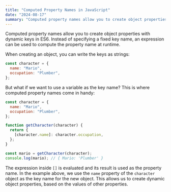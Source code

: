 ```yaml
---
title: "Computed Property Names in JavaScript"
date: "2024-08-17"
summary: "Computed property names allow you to create object properties with dynamic keys in ES6. Instead of specifying a fixed key name, an expression can be used to compute the property name at runtime."
---
```


Computed property names allow you to create object properties with dynamic keys in ES6. Instead of specifying a fixed key name, an expression can be used to compute the property name at runtime.

When creating an object, you can write the keys as strings:

```js
const character = {
  name: "Mario",
  occupation: "Plumber",
};
```

But what if we want to use a variable as the key name? This is where computed property names come in handy:

```js
const character = {
  name: "Mario",
  occupation: "Plumber",
};

function getCharacter(character) {
  return {
    [character.name]: character.occupation,
  };
}

const mario = getCharacter(character);
console.log(mario); // { Mario: 'Plumber' }
```

The expression inside `[]` is evaluated and its result is used as the property name. In the example above, we use the `name` property of the `character` object as the key name for the new object. This allows us to create dynamic object properties, based on the values of other properties.
